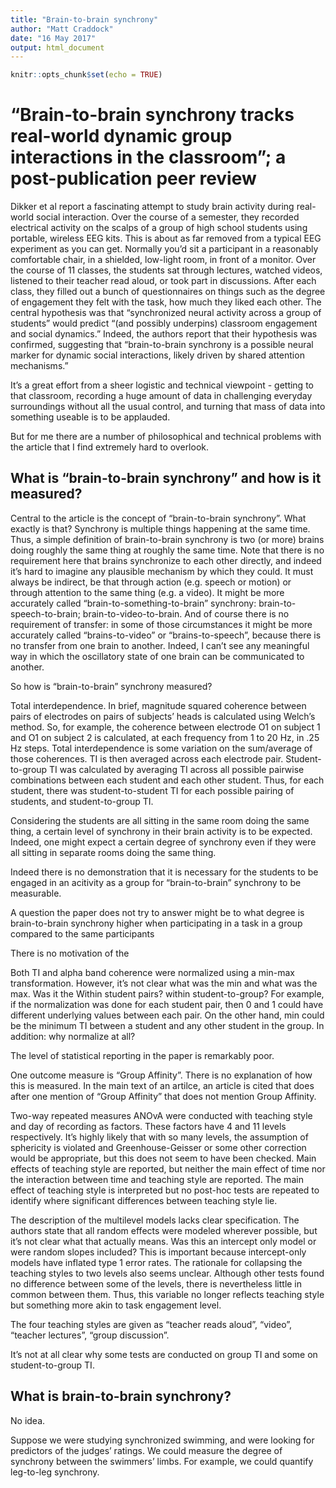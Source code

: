 ```yaml
---
title: "Brain-to-brain synchrony"
author: "Matt Craddock"
date: "16 May 2017"
output: html_document
---
```


```r
knitr::opts_chunk$set(echo = TRUE)
```

# "Brain-to-brain synchrony tracks real-world dynamic group interactions in the classroom"; a post-publication peer review

Dikker et al report a fascinating attempt to study brain activity during real-world social interaction. Over the course of a semester, they recorded electrical activity on the scalps of a group of high school students using portable, wireless EEG kits. This is about as far removed from a typical EEG experiment as you can get. Normally you'd sit a participant in a reasonably comfortable chair, in a shielded, low-light room, in front of a monitor. Over the course of 11 classes, the students sat through lectures, watched videos, listened to their teacher read aloud, or took part in discussions. After each class, they filled out a bunch of questionnaires on things such as the degree of engagement they felt with the task, how much they liked each other. The central hypothesis was that "synchronized neural activity across a group of students" would predict "(and possibly underpins) classroom engagement and social dynamics." Indeed, the authors report that their hypothesis was confirmed, suggesting that "brain-to-brain synchrony is a possible neural marker for dynamic social interactions, likely driven by shared attention mechanisms."

It's a great effort from a sheer logistic and technical viewpoint - getting to that classroom, recording a huge amount of data in challenging everyday surroundings without all the usual control, and turning that mass of data into something useable is to be applauded.

But for me there are a number of philosophical and technical problems with the article that I find extremely hard to overlook.

## What is "brain-to-brain synchrony" and how is it measured?

Central to the article is the concept of "brain-to-brain synchrony". What exactly is that? Synchrony is multiple things happening at the same time. Thus, a simple definition of brain-to-brain synchrony is two (or more) brains doing roughly the same thing at roughly the same time. Note that there is no requirement here that brains synchronize to each other directly, and indeed it's hard to imagine any plausible mechanism by which they could. It must always be indirect, be that through action (e.g. speech or motion) or through attention to the same thing (e.g. a video). It might be more accurately called "brain-to-something-to-brain" synchrony: brain-to-speech-to-brain; brain-to-video-to-brain. And of course there is no requirement of transfer: in some of those circumstances it might be more accurately called "brains-to-video" or "brains-to-speech", because there is no transfer from one brain to another. Indeed, I can't see any meaningful way in which the oscillatory state of one brain can be communicated to another.

So how is "brain-to-brain" synchrony measured? 

Total interdependence. In brief, magnitude squared coherence between pairs of electrodes on pairs of subjects' heads is calculated using Welch's method. So, for example, the coherence between electrode O1 on subject 1 and O1 on subject 2 is calculated, at each frequency from 1 to 20 Hz, in .25 Hz steps. Total interdependence is some variation on the sum/average of those coherences. TI is then averaged across each electrode pair. Student-to-group TI was calculated by averaging TI across all possible pairwise combinations between each student and each other student. Thus, for each student, there was student-to-student TI for each possible pairing of students, and student-to-group TI.





Considering the students are all sitting in the same room doing the same thing, a certain level of synchrony in their brain activity is to be expected. Indeed, one might expect a certain degree of synchrony even if they were all sitting in separate rooms doing the same thing. 


Indeed there is no demonstration that it is necessary for the students to be engaged in an acitivity as a group for "brain-to-brain" synchrony to be measurable.


A question the paper does not try to answer might be to what degree is brain-to-brain synchrony higher when participating in a task in a group compared to the same participants 



There is no motivation of the 




Both TI and alpha band coherence were normalized using a min-max transformation. However, it's not clear what was the min and what was the max. Was it the Within student pairs? within student-to-group? For example, if the normalization was done for each student pair, then 0 and 1 could have different underlying values between each pair. On the other hand, min could be the minimum TI between a student and any other student in the group. In addition: why normalize at all?

The level of statistical reporting in the paper is remarkably poor. 

One outcome measure is "Group Affinity". There is no explanation of how this is measured. In the main text of an artilce, an article is cited that does after one mention of "Group Affinity" that does not mention Group Affinity.

Two-way repeated measures ANOvA were conducted with teaching style and day of recording as factors. These factors have 4 and 11 levels respectively. It's highly likely that with so many levels, the assumption of sphericity is violated and Greenhouse-Geisser or some other correction would be appropriate, but this does not seem to have been checked. Main effects of teaching style are reported, but neither the main effect of time nor the interaction between time and teaching style are reported. The main effect of teaching style is interpreted but no post-hoc tests are repeated to identify where significant differences between teaching style lie.

The description of the multilevel models lacks clear specification. The authors state that all random effects were modeled wherever possible, but it's not clear what that actually means. Was this an intercept only model or were random slopes included? This is important because intercept-only models have inflated type 1 error rates. The rationale for collapsing the teaching styles to two levels also seems unclear. Although other tests found no difference between some of the levels, there is nevertheless little in common between them. Thus, this variable no longer reflects teaching style but something more akin to task engagement level. 

The four teaching styles are given as "teacher reads aloud", "video", "teacher lectures", "group discussion".

It's not at all clear why some tests are conducted on group TI and some on student-to-group TI.


## What is brain-to-brain synchrony?

No idea. 

Suppose we were studying synchronized swimming, and were looking for predictors of the judges' ratings. We could measure the degree of synchrony between the swimmers' limbs. For example, we could quantify leg-to-leg synchrony. 



